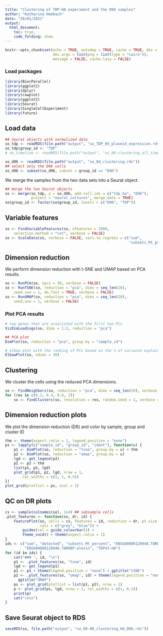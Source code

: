```yaml
---
title: "Clustering of TDP-HA experiment and the D96 samples"
author: "Katharina Hembach"
date: "28/01/2021"
output: 
  html_document:
    toc: true,
    code_folding: show
---
```

```r
knitr::opts_chunk$set(echo = TRUE, autodep = TRUE, cache = TRUE, dev = "png",
                      dev.args = list(png = list(type = "cairo")), 
                      message = FALSE, cache.lazy = FALSE)
```

### Load packages
```r
library(BiocParallel)
library(ggplot2)
library(dplyr)
library(cowplot)
library(ggplot2)
library(Seurat)
library(SingleCellExperiment)
library(future)
```

## Load data

```r
## Seurat objects with normalized data
so_tdp <- readRDS(file.path("output", "so_TDP_05_plasmid_expression.rds"))
so_tdp$group_id <- "TDP"
# so_timeline <- readRDS(file.path("output", "so_06-clustering_all_timepoints.rds"))

so_d96 <- readRDS(file.path("output", "so_04_clustering.rds"))
## select only the D96 cells
so_d96 <- subset(so_d96, subset = group_id == "D96")
```
We merge the samples from the two data sets into a Seurat object.
```r
## merge the two Seurat objects
so <- merge(so_tdp, y = so_d96, add.cell.ids = c("tdp_ha", "D96"), 
            project = "neural_cultures", merge.data = TRUE)
so$group_id <- factor(so$group_id, levels = c("D96", "TDP"))
```


## Variable features
```r
so <- FindVariableFeatures(so, nfeatures = 2000, 
    selection.method = "vst", verbose = FALSE)
so <- ScaleData(so, verbose = FALSE, vars.to.regress = c("sum", 
                                                         "subsets_Mt_percent"))
```


## Dimension reduction 

We perform dimension reduction with t-SNE and UMAP based on PCA results.
```r
so <- RunPCA(so, npcs = 30, verbose = FALSE)
so <- RunTSNE(so, reduction = "pca", dims = seq_len(20),
    seed.use = 1, do.fast = TRUE, verbose = FALSE)
so <- RunUMAP(so, reduction = "pca", dims = seq_len(20),
    seed.use = 1, verbose = FALSE)
```

### Plot PCA results

```r
# top genes that are associated with the first two PCs
VizDimLoadings(so, dims = 1:2, reduction = "pca")
```

```r
## PCA plot 
DimPlot(so, reduction = "pca", group.by = "sample_id")
```

```r
# elbow plot with the ranking of PCs based on the % of variance explained
ElbowPlot(so, ndims = 30)
```


## Clustering

We cluster the cells using the reduced PCA dimensions.

```r
so <- FindNeighbors(so, reduction = "pca", dims = seq_len(20), verbose = FALSE)
for (res in c(0.2, 0.4, 0.8, 1))
    so <- FindClusters(so, resolution = res, random.seed = 1, verbose = FALSE)
```


## Dimension reduction plots 

We plot the dimension reduction (DR) and color by sample, group and cluster ID
```r
thm <- theme(aspect.ratio = 1, legend.position = "none")
ps <- lapply(c("sample_id", "group_id", "ident"), function(u) {
    p1 <- DimPlot(so, reduction = "tsne", group.by = u) + thm
    p2 <- DimPlot(so, reduction = "umap", group.by = u)
    lgd <- get_legend(p2)
    p2 <- p2 + thm
    list(p1, p2, lgd)
    plot_grid(p1, p2, lgd, nrow = 1,
        rel_widths = c(1, 1, 0.5))
})
plot_grid(plotlist = ps, ncol = 1)
```


## QC on DR plots {.tabset}

```r
cs <- sample(colnames(so), 1e4) ## subsample cells
.plot_features <- function(so, dr, id) {
    FeaturePlot(so, cells = cs, features = id, reduction = dr, pt.size = 0.4, 
                cols = c("grey", "blue")) +
        guides(col = guide_colourbar()) +
        theme_void() + theme(aspect.ratio = 1)
}
ids <- c("sum", "detected", "subsets_Mt_percent", "ENSG00000120948.TARDBP", 
         "ENSG00000120948.TARDBP-alevin", "TDP43-HA")
for (id in ids) {
    cat("### ", id, "\n")
    p1 <- .plot_features(so, "tsne", id)
    lgd <- get_legend(p1)
    p1 <- p1 + theme(legend.position = "none") + ggtitle("tSNE")
    p2 <- .plot_features(so, "umap", id) + theme(legend.position = "none") + 
      ggtitle("UMAP")
    ps <- plot_grid(plotlist = list(p1, p2), nrow = 1)
    p <- plot_grid(ps, lgd, nrow = 1, rel_widths = c(1, 0.2))
    print(p)
    cat("\n\n")
}
```

## Save Seurat object to RDS

```r
saveRDS(so, file.path("output", "so_08-00_clustering_HA_D96.rds"))
```
